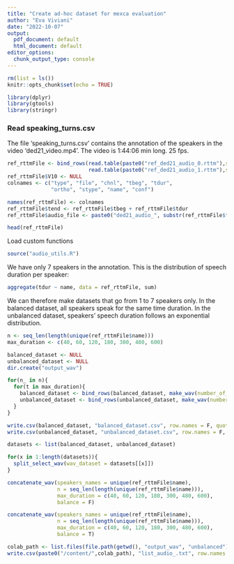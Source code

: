 ```yaml
---
title: "Create ad-hoc dataset for mexca evaluation"
author: "Eva Viviani"
date: "2022-10-07"
output:
  pdf_document: default
  html_document: default
editor_options:
  chunk_output_type: console
---
```


```r
rm(list = ls())
knitr::opts_chunk$set(echo = TRUE)
```

```r
library(dplyr)
library(gtools)
library(stringr)
```

### Read speaking_turns.csv

The file 'speaking_turns.csv' contains the annotation of the speakers in the video 'ded21_video.mp4'. The video is 1:44:06 min long. 25 fps. 

```r
ref_rttmFile <- bind_rows(read.table(paste0("ref_ded21_audio_0.rttm"),stringsAsFactors = T, header = F, sep = " ", dec = ".", na.strings = ""),
                          read.table(paste0("ref_ded21_audio_1.rttm"),stringsAsFactors = T, header = F, sep = " ", dec = ".", na.strings = ""))
ref_rttmFile$V10 <- NULL
colnames <- c("type", "file", "chnl", "tbeg", "tdur", 
              "ortho", "stype", "name", "conf")

names(ref_rttmFile) <- colnames
ref_rttmFile$tend <- ref_rttmFile$tbeg + ref_rttmFile$tdur
ref_rttmFile$audio_file <- paste0("ded21_audio_", substr(ref_rttmFile$file,37,37))
```

```r
head(ref_rttmFile)
```

Load custom functions
```r
source("audio_utils.R")
```

We have only 7 speakers in the annotation. This is the distribution of speech duration per speaker:

```r
aggregate(tdur ~ name, data = ref_rttmFile, sum)
```

We can therefore make datasets that go from 1 to 7 speakers only.
In the balanced dataset, all speakers speak for the same time duration. In the unbalanced dataset, speakers' speech duration follows an exponential distribution.

```r
n <- seq_len(length(unique(ref_rttmFile$name)))
max_duration <- c(40, 60, 120, 180, 300, 480, 600)

balanced_dataset <- NULL
unbalanced_dataset <- NULL
dir.create("output_wav")

for(n_ in n){
  for(t in max_duration){
    balanced_dataset <- bind_rows(balanced_dataset, make_wav(number_of_speakers = n_, audio_annotation = ref_rttmFile, max_duration = t, balanced = T, outfolder = "output_wav"))
    unbalanced_dataset <- bind_rows(unbalanced_dataset, make_wav(number_of_speakers = n_, audio_annotation = ref_rttmFile, max_duration = t, balanced = F, outfolder = "output_wav"))
  }
}

write.csv(balanced_dataset, "balanced_dataset.csv", row.names = F, quote = F)
write.csv(unbalanced_dataset, "unbalanced_dataset.csv", row.names = F, quote = F)

```

```r
datasets <- list(balanced_dataset, unbalanced_dataset)

for(x in 1:length(datasets)){
  split_select_wav(wav_dataset = datasets[[x]])
}

```

```r
concatenate_wav(speakers_names = unique(ref_rttmFile$name), 
                n = seq_len(length(unique(ref_rttmFile$name))),
                max_duration = c(40, 60, 120, 180, 300, 480, 600),
                balance = F)

concatenate_wav(speakers_names = unique(ref_rttmFile$name), 
                n = seq_len(length(unique(ref_rttmFile$name))),
                max_duration = c(40, 60, 120, 180, 300, 480, 600),
                balance = T)


```

```r
colab_path <- list.files(file.path(getwd(), "output_wav", "unbalanced"))
write.csv(paste0("/content/",colab_path), "list_audio_.txt", row.names = F, quote = F)
```

